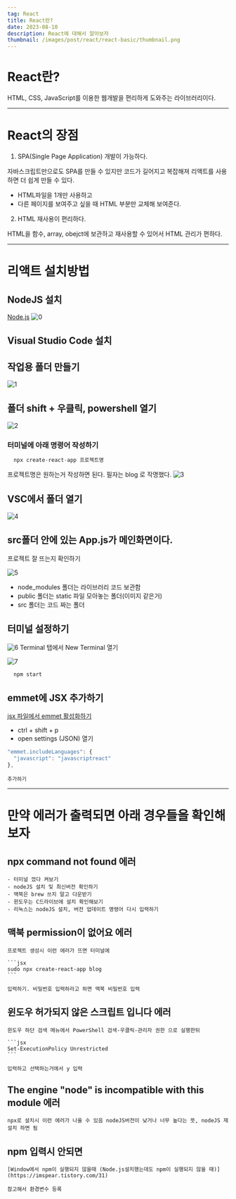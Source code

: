 ```yaml
---
tag: React
title: React란?
date: 2023-08-10
description: React에 대해서 알아보자
thumbnail: /images/post/react/react-basic/thumbnail.png
---
```


# React란?

HTML, CSS, JavaScript를 이용한 웹개발을 편리하게 도와주는 라이브러리이다.

---

# React의 장점

1. SPA(Single Page Application) 개발이 가능하다.

자바스크립트만으로도 SPA를 만들 수 있지만 코드가 길어지고 복잡해져 리액트를 사용하면 더 쉽게 만들 수 있다.
- HTML파일을 1개만 사용하고
- 다른 페이지를 보여주고 싶을 때 HTML 부분만 교체해 보여준다.

2. HTML 재사용이 편리하다.

HTML을 함수, array, obejct에 보관하고 재사용할 수 있어서 HTML 관리가 편하다.

---

# 리액트 설치방법

## NodeJS 설치
    
[Node.js](https://nodejs.org/ko)
![0](/images/post/react/react-basic/0.png)
    
## Visual Studio Code 설치
    
[](https://code.visualstudio.com/)
    
## 작업용 폴더 만들기
    
![1](/images/post/react/react-basic/1.png)

## 폴더 shift + 우클릭, powershell 열기
    
![2](/images/post/react/react-basic/2.png)

### 터미널에 아래 명령어 작성하기
    
```jsx
  npx create-react-app 프로젝트명
```
    
프로젝트명은 원하는거 작성하면 된다.
필자는 blog 로 작명했다.
![3](/images/post/react/react-basic/3.png)

## VSC에서 폴더 열기
    
![4](/images/post/react/react-basic/4.png)

## src폴더 안에 있는 App.js가 메인화면이다.
프로젝트 잘 뜨는지 확인하기
    
![5](/images/post/react/react-basic/5.png)
- node_modules 폴더는 라이브러리 코드 보관함
- public 폴더는 static 파일 모아놓는 폴더(이미지 같은거)
- src 폴더는 코드 짜는 폴더
## 터미널 설정하기
    
![6](/images/post/react/react-basic/6.png)
Terminal 탭에서 New Terminal 열기
    
![7](/images/post/react/react-basic/7.png)
```jsx
  npm start
```
    
## emmet에 JSX 추가하기
    
[jsx 파일에서 emmet 활성화하기](https://merrily-code.tistory.com/167)   
- ctrl + shift + p
- open settings (JSON) 열기
    
```jsx
"emmet.includeLanguages": {
  "javascript": "javascriptreact"
},
```
    
    추가하기
    
---

# 만약 에러가 출력되면 아래 경우들을 확인해보자
## **npx command not found** 에러
    - 터미널 껐다 켜보기
    - nodeJS 설치 및 최신버전 확인하기
    - 맥북은 brew 쓰지 말고 다운받기
    - 윈도우는 C드라이브에 설치 확인해보기
    - 리눅스는 nodeJS 설치, 버전 업데이트 명령어 다시 입력하기

## 맥북 **permission이 없어요** 에러
    
    프로젝트 생성시 이런 에러가 뜨면 터미널에
    
    ```jsx
    sudo npx create-react-app blog
    ```
    
    입력하기. 비밀번호 입력하라고 하면 맥북 비밀번호 입력
    
## 윈도우 **허가되지 않은 스크립트 입니다** 에러
    
    윈도우 하단 검색 메뉴에서 PowerShell 검색-우클릭-관리자 권한 으로 실행한뒤
    
    ```jsx
    Set-ExecutionPolicy Unrestricted
    ```
    
    입력하고 선택하는거에서 y 입력
    
## **The engine "node" is incompatible with this module** 에러
    
    npx로 설치시 이런 에러가 나올 수 있음 nodeJS버전이 낮거나 너무 높다는 뜻, nodeJS 재설치 하면 됨
    
## npm 입력시 안되면
    
    [Window에서 npm이 실행되지 않을때 (Node.js설치했는데도 npm이 실행되지 않을 때)](https://imspear.tistory.com/31)
    
    참고해서 환경변수 등록

